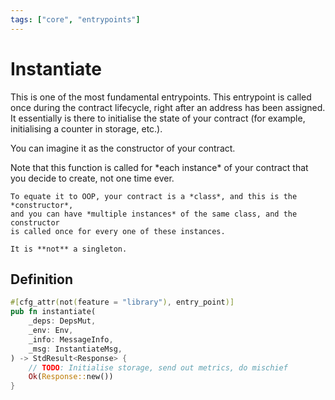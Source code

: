 ```yaml
---
tags: ["core", "entrypoints"]
---
```



# Instantiate

This is one of the most fundamental entrypoints. This entrypoint is called once during the contract
lifecycle, right after an address has been assigned. It essentially is there to initialise the state
of your contract (for example, initialising a counter in storage, etc.).

You can imagine it as the constructor of your contract.

<Callout>
    Note that this function is called for *each instance* of your contract
    that you decide to create, not one time ever.

    To equate it to OOP, your contract is a *class*, and this is the *constructor*,
    and you can have *multiple instances* of the same class, and the constructor
    is called once for every one of these instances.

    It is **not** a singleton.

</Callout>

## Definition

```rust filename="contract.rs" template="core"
#[cfg_attr(not(feature = "library"), entry_point)]
pub fn instantiate(
    _deps: DepsMut,
    _env: Env,
    _info: MessageInfo,
    _msg: InstantiateMsg,
) -> StdResult<Response> {
    // TODO: Initialise storage, send out metrics, do mischief
    Ok(Response::new())
}
```
